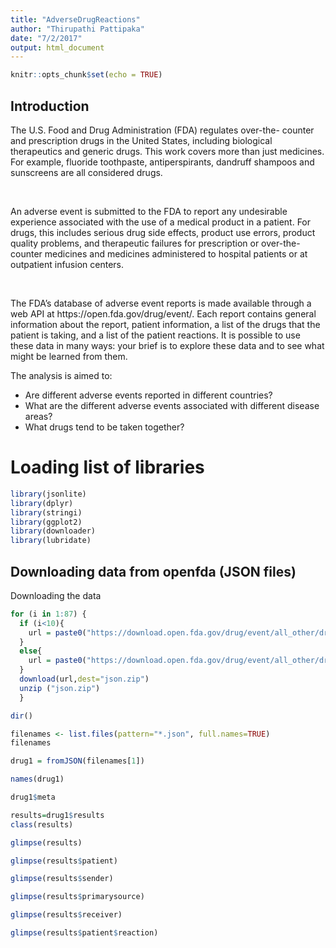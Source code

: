 ```yaml
---
title: "AdverseDrugReactions"
author: "Thirupathi Pattipaka"
date: "7/2/2017"
output: html_document
---
```


```r
knitr::opts_chunk$set(echo = TRUE)
```

## Introduction

The U.S. Food and Drug Administration (FDA) regulates over-the- counter and prescription drugs in the United States, including biological therapeutics and generic drugs. This work covers more than just medicines. For example, fluoride toothpaste, antiperspirants, dandruff shampoos and sunscreens are all considered drugs.

<br>

An adverse event is submitted to the FDA to report any undesirable experience associated with the use of a medical product in a patient. For drugs, this includes serious drug side effects, product use errors, product quality problems, and therapeutic failures for prescription or over-the- counter medicines and medicines administered to hospital patients or at outpatient infusion centers.

<br>

The FDA's database of adverse event reports is made available through a web API at https://open.fda.gov/drug/event/. Each report contains general information about the report, patient information, a list of the drugs that the patient is taking, and a list of the patient reactions. It is possible to use these data in many ways: your brief is to explore these data and to see what might be learned from them.

The analysis is aimed to:

* Are different adverse events reported in different countries?
* What are the different adverse events associated with different disease areas?
* What drugs tend to be taken together?

# Loading list of libraries
```r
library(jsonlite)
library(dplyr)
library(stringi)
library(ggplot2)
library(downloader)
library(lubridate)
```

## Downloading data from openfda (JSON files)

Downloading the data

```r
for (i in 1:87) { 
  if (i<10){
    url = paste0("https://download.open.fda.gov/drug/event/all_other/drug-event-000",i,"-of-0087.json.zip")
  }
  else{
    url = paste0("https://download.open.fda.gov/drug/event/all_other/drug-event-00",i,"-of-0087.json.zip")
  }
  download(url,dest="json.zip")
  unzip ("json.zip")
  }
```

```r
dir()
```
```r
filenames <- list.files(pattern="*.json", full.names=TRUE)
filenames
```

```r
drug1 = fromJSON(filenames[1])
```

```r
names(drug1)
```

```r
drug1$meta
```
```r
results=drug1$results
class(results)
```

```r
glimpse(results)
```

```r
glimpse(results$patient)
```

```r
glimpse(results$sender)
```

```r
glimpse(results$primarysource)
```

```r
glimpse(results$receiver)
```
```r
glimpse(results$patient$reaction)
```

